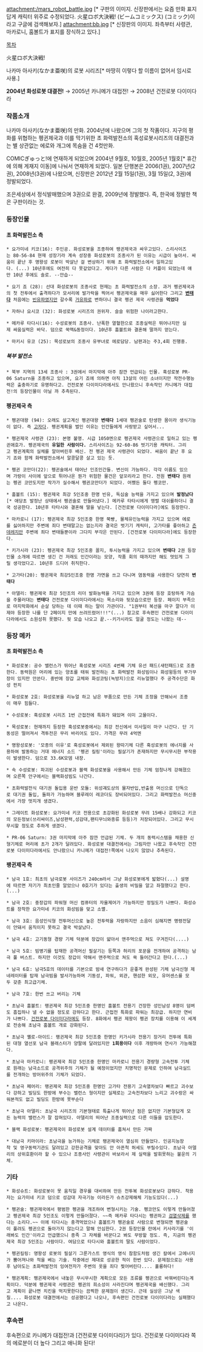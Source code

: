 attachment:/mars_robot_battle.jpg
[* 구판의 이미지. 신장판에서는 요즘 만화 표지답게 캐릭터 위주로 수정되었다. 火星ロボ大決戦! (ビームコミックス) (コミック)이라고 구글에 검색해보자.]
attachment:bb.jpg
[* 신장판의 이미지. 좌측부터 사령관, 마카로니, 훔볼트가 표지를 장식하고 있다.]

[[목차]]

火星ロボ大決戦!


나카마 아사키(なかま亜咲)의 로봇 시리즈[* 마땅히 이렇다 할 이름이 없어서 임시로 사용.]

'''2004년 화성로봇 대결전!''' → 2005년 카니메가 대접전! → 2008년 건전로봇 다이미다라


=== 작품소개 ===
나카마 아사키(なかま亜咲)의 만화. 2004년에 나왔으며 그의 첫 작품이다. 지구의 평화를 위협하는 펭귄제국과 이를 막기위한 초 화력발전소의 혹성로봇시리즈의 대결전과는 별 상관없는 에로와 개그에 목숨을 건 4컷만화.

COMICぎゅっと!에 연재하게 되었으며 2004년 9월호, 10월호, 2005년 1월호[* 휴간에 의해 게재지 이동]에 나눠서 연재하게 되었다. 
일본 단행본은 2006(1권), 2007년(2권), 2008년(3권)에 나왔으며, 신장판은 2012년 2월 15일(1권), 3월 15일(2, 3권)에 정발되었다. 

조은세상에서 정식발매했으며 3권으로 완결, 2009년에 정발했다. 즉, 한국에 정발한 책은 구판이라는 것.

=== 등장인물 ===
==== 초 화력발전소 측 ====

 * 요가미네 키코(16): 주인공. 화성로봇을 조종하여 팽귄제국과 싸우고있다. 스리사이즈는 80-56-84 현재 성장기라 계속 성장중 화성로봇의 조종사가 된 이유는 시급이 높아서. 싸움이 끝난 후 명왕성 로봇이 박살난 걸 변상하기 위해 초 화력발전소에서 일하고있다. (...) 10년후에도 여전히 다 못갚았다고. 게다가 다른 사람은 다 커플이 되었는데 얘만 10년 후에도 솔로. --안습--

 * 요기 죠 (28): 선대 화성로봇의 조종사로 현재는 초 화력발전소의 소장. 과거 펭귄제국과의 첫 전투에서 출격하다가 모서리에 발가락을 찍어서 펭귄제국을 매우 싫어한다 그리고 '''[[변태]]다''' 처음에는 [[빈유]]파였지만 갈수록 [[거유]]파로 변하더니 결국 펭귄 제국 사령관을 '''먹었다'''

 * 자하나 요시코 (32): 화성로봇 시리즈의 권위자. 슬슬 위험한 나이라고한다.

 * 메카루 타다시(16): 수성로봇의 조종사. 난폭한 열혈한으로 조종실력은 뛰어나지만 실제 싸움실력은 바닥. 덤으로 쑥맥&동정이다. 10년후 훔볼트와 결혼해 딸까지 얻는다.

 * 마키시 유코 (25): 목성로보의 조종사 유부녀로 에로담당. 남편과는 주3,4회 진행중.

===== 북부 발전소 =====

 * 북부 지역의 13세 조종사 : 3권에서 마지막에 아주 잠깐 언급되는 인물. 혹성로봇 PR-06 Saturn을 조종하고 있으며, 요기 죠에 의하면 아직 13살의 어린 소녀이지만 작전수행능력은 출충하기로 유명하다고. 건전로봇 다이미다라에서도 안나왔으니 후속작인 카니메가 대접전!의 등장인물이 아닐 까 추측된다.


==== 펭귄제국 측 ====

 * 펭귄대왕 (94): 오래도 살고계신 펭귄대왕 '''변태다''' 1세대 펭귄술로 탄생한 몸이라 생식기능이 없다. 즉 [[고자]]다. 펭귄계획을 벌인 이유는 인간들에게 사랑받고 싶어서...

 * 펭귄제국 사령관 (23): 본명 불명. 시급 1050엔으로 펭귄제국 사령관으로 일하고 있는 펭귄애호가. 펭귄제국의 '''유일한 사람이다.''' 스리사이즈는 92-60-86 벗기기용 캐릭터. 그리고 펭귄계획의 실체를 알아버린후 배신. 전 펭귄 제국 사령관이 되었다. 싸움이 끝난 후 요기 죠와 함께 화력발전소에서 알콩달콩 살고 있는 듯.

 * 펭귄 코만더(22): 펭귄술에서 태어난 인조인간들. 변신이 가능하다. 각각 이름도 있으며 가랑이 사이에 앞으로 튀어나온 뭔가 위험한 물건은 앞꼬리라고 한다. 전원 '''변태다''' 원래는 펭귄 코만도지만 작가가 실수해서 펭귄코만더가 되었다. 어쨌든 둘다 펭코만.

 * 훔볼트 (15): 펭귄제국 최강 5인조중 한명 빈유, 독심술 능력을 가지고 있으며 '''발정났다'''[* 애당초 발정난 상태에서 펭귄술로 만들어냈다.] 메카루 타타시에게 맹렬 대쉬를하더니 결국 성공한다. 10년후 타타시와 결혼해 딸을 낳는다. [건전로봇 다이미다라]에도 등장한다. 

 * 마카로니 (17): 펭귄제국 최강 5인조중 한명 쭉빵, 물체유인능력을 가지고 있으며 에로를 싫어하지만 주변에 죄다 변태말고는 없는지라 결국은 벗기기 캐릭터, 고가타를 좋아하고 [[츤데레]]지만 주변에 죄다 변태들뿐이라 그다지 부각은 안된다. [건전로봇 다이미다라]에도 등장한다.

 * 키가시라 (23): 펭귄제국 최강 5인조중 꼴지, 투시능력을 가지고 있으며 '''변태다''' 2권 등장인물 소개에 따르면 생긴 건 저래도 인간이라는 모양, 작품 회의 때까지만 해도 멋있게 그릴 생각었다고. 10년후 드디어 취직한다.

 * 고가타(20): 펭귄제국 최강5인조중 한명 가면을 쓰고 다니며 염동력을 사용한다 당연히 '''변태다'''

 * 아델리: 펭귄제국 최강 5인조의 리더 발화능력을 가지고 있으며 3권에 등장 호탕하게 가슴을 주물러대는 '''변태다''' 건전로봇 다이미다라에서는 목소리와 뒷모습으로만 등장. 페이지 부족으로 마지막화에서 순살 당하는 데 이때 하는 말이 가관이다. "1권부터 복선을 마구 깔다가 이제야 등장한 나를 단 2페이지 만에 쓰려뜨렸어!!!"(...) 참고로 후속편인 건전로봇 다이미다라에서도 소원성취 못했다. 뒷 모습 나오고 끝.--키가시라도 얼굴 정도는 나왔는 데--


=== 등장 메카 ===
==== 초 화력발전소 측 ====

 * 화성로봇: 공수 밸런스가 뛰어난 혹성로봇 시리즈 4번째 기체 유선 패드(새턴패드)로 조종한다. 동력원은 머리에 있는 양초를 태워 발전하는 초 화력발전 화성빔이나 화성윙등의 부가무장이 있지만 안쓴다. 중반에 장갑 교체와 화성코팅(녹방지)으로 리뉴얼했다 주 공격수단은 화성 펀치

 * 화성로봇 2호: 화성로봇을 리뉴얼 하고 남은 부품으로 만든 기체 조정을 안해놔서 조종이 매우 힘들다.

 * 수성로봇: 혹성로봇 시리즈 1번 근접전에 특화가 돼있며 이미 고물이다.


 * 목성로봇: 현재까지 등장한 혹성로봇중에서는 최강 전신에서 미사일이 마구 나간다. 단 기동성은 떨어져서 격투전은 무리 바리어도 있다. 가격은 무려 4억엔

 * 명왕성로봇: '모종의 이유'로 혹성로봇에서 제외된 왕따기체 다른 혹성로봇의 에너지를 사용하여 발동하는 거대 에너지 소드 '펭귄 킬링'이라는 필살기가 존재하지만 무시무시한 부작용이 발생한다. 덤으로 33.6K모뎀 내장.

 * 속 수성로봇: 파괴된 수성로봇과 블랙 화성로봇을 사용해서 만든 기체 엄청나게 강해졌으며 오른쪽 안구에서는 블랙화성빔도 나간다.

 * 초화력발전식 대기권 돌입용 운반 모듈: 위성괘도상의 물자반입,반출용 머신으로 단독으로 대기권 돌입, 돌파가 가능하며 블루레이 레코더도 장비되어있다. 그리고 화력발전소 머신중에서 가장 멋지개 생겼다.

 * 그레이트 화성로봇: 요가미네 키코 전용으로 초강화된 화성로봇 무려 15배나 강화되고 키코의 모든정보(쓰리싸이즈,남성편력,성감대,팬티무늬와종류 등등)가 저장되어있다. 그리고 무시무시할 정도로 추하게 생겼다.

 * PR-06 Saturn: 3권 마지막에 아주 잠깐 언급된 기체. 두 개의 동력시스템을 채용한 신형기체로 머리에 초가 2개가 달려있다. 화성로봇 대결전에서는 그림자만 나왔고 후속작인 건전로봇 다이미다라에서도 안나왔으니 카니메가 대접전!쪽에서 나오지 않았나 추측된다.

==== 팽귄제국 측 ====

 * 남극 1호: 최초의 남극로봇 사이즈가 240cm라서 그냥 화성로봇에게 밟혔다(...) 설명에 따르면 자기가 최초인줄 알았으나 0호기가 있다는 출생의 비밀을 알고 좌절했다고 한다.(...)

 * 남극 2호: 중장갑의 파워형 머신 컴퓨터의 자율제어가 가능하지만 정밀도가 나쁘다. 화성슈트를 장착한 요가미네 키코의 화성빔을 맞고 소멸.

 * 남극 3호: 음성인식형 전투머신으로 높은 전투력을 자랑하지만 소음이 심해지면 명령전달이 안돼서 움직이지 못하고 결국 박살났다.

 * 남극 4호: 고기동형 경량 기체 덕분에 장갑이 얇아서 맨주먹으로 쳐도 구겨진다(....)

 * 남극 5호: 빔병기를 탑재한 공격머신 필살기는 등쪽과 허리의 포문을 전개하여 공격하는 남극 풀 버스트. 하지만 이것도 장갑이 약해서 맨주먹으로 쳐도 쑥 들어간다고 한다.(...)

 * 남극 6호: 남극5호의 데이터를 기본으로 밤새 연구하다가 운좋게 완성된 기체 남극신형 제네레이터를 탑재 남극빔을 발사가능하며 기동성, 파워, 외관, 핸섬한 외모, 유머센스를 모두 갖춘 최고급기체.

 * 남극 7호: 한번 쓰고 버리는 기체 

 * 초남극 훔볼트: 팽귄제국 최강 5인조중 한명인 훔볼트 전용기 건장한 성인남성 8명이 덤벼도 흠집하나 낼 수 없을 정도로 강하다고 한다. 근접전 특화로 파워는 최강급. 하지만 연비가 나쁘다. [[건전로봇 다이미다라]]에도 등장. 8화에서 펭귄 제왕이 펭귄 장치를 이용해 이 세계로 전송해 초남극 훔볼트 개로 강화된다.

 * 초남극 옐로-아이드: 팽귄제국 최강 5인조중 한명인 키가시라 전용기 장거리 전투에 특화된 대형 열선포 남극 블래스터가 양팔에 달려있지만 '''1회용이다''' 이후 개량하여 연사가 가능해졌다.

 * 초남극 마카로니: 팽귄제국 최강 5인조중 한명인 마카로니 전용기 경량형 고속전투 기체로 원래는 남극소드로 공격위주의 기체가 될 예정이었지만 치명적인 문제로 인하여 남극실드를 전개하는 방어위주의 기체가 되었다.

 * 초남극 페어리: 팽귄제국 최강 5인조중 한명인 고가타 전용기 고속열차보다 빠르고 괴수보다 강하고 빌딩도 한방에 부수는 밸런스 형이지만 실제로는 고속전차보다 느리고 괴수랑은 싸워본적도 없고 빌딩도 한방에 못부순다

 * 초남극 아델리: 초남극 시리즈의 기본형태로 특출나게 뛰어난 점은 없지만 기본형답게 모든 능력의 밸런스가 잘 잡혀있다. 아델리의 띄어난 조종실력으로 다른 이들을 압도한다.

 * 블랙 화성로봇: 펭귄제국이 화성로봇 설계 데이터를 훔쳐서 만든 가짜

 * 대남극 키마이라: 초남극을 능가하는 기체로 팽귄제국이 열심히 만들었다. 인공지능장착 및 영구동력기관도 달려있고 강한공격을 맞아도 안 아픈척 허세도 부릴수있다. 초남극 아델리의 상위호환이라 할 수 있으나 조종사인 사령관이 바보라서 제 실력을 발휘못하는 불운의 기체.

=== 기타 ===

 * 화성슈트: 화성로봇이 못 움직일 경우를 대비하여 만든 전투복 화성로봇보다 강하다. 착용자는 요가미네 키코 덤으로 성감대 자극기능 이라든가 슈츠강제해체 기능도있다(...)

 * 펭귄술: 펭귄제국에서 평범한 펭귄을 개조하여 변형시키는 기술. 펭코만도 이렇게 만들어졌고 펭귄제국 최강 5인조도 이렇게 만들어졌다. ~~즉 메카루 타다시는 펭귄하고 [[검열삭제]]를 했다는 소리다.~~ 이에 타다시는 충격먹었으나 훔볼트가 펭귄술로 사람으로 변형되면 펭귄술이 풀려도 펭귄으로 돌아가지 않는다고 말해 안심한다. 2권 등장인물 란에서 키사라기를 '이래봐도 인간'이라고 언급했으니 종족 그 자체를 바꾼다고 봐도 무방할 정도. 즉, 지금의 펭귄제국 최강 5인조는 사람이다. 여담으로 타다시와 훔볼트의 딸도 사람이었다.

 * 펭귄킬링: 명왕성 로봇의 필살기 그룬가스트 영식의 영식 참함도처럼 생긴 칼에서 고에너지가 뿜어져나와 적을 베는 기술. 작중에선 제대로 성공한 적이 한번 있다. 문제점으로는 사용후 남아도는 초화력발전의 잉여전자가 주변의 옷을 죄다 찢어버린다.... 훌륭하다!

 * 펭귄계획: 펭귄제국에서 내놓은 무시무시한 계획으로 모든 조류를 펭귄으로 바꿔버린다는계획이다. 덕분에 펭귄제국 사령관은 펭귄의 희소성이 사라진다며 펭귄제국을 배신했다. 그리고 계획이 끝나면 치킨을 먹지못한다는 끔찍한 문제점이 생긴다. 근데 실상은 그냥 색칠.... 화성로봇 대결전에서는 성공했다고 나오나, 후속편인 건전로봇 다이미다라는 실패했다고 나온다.

=== 후속편 ===
후속편으로 카니메가 대접전!과 [건전로봇 다이미다라]가 있다. 건전로봇 다이미다라 쪽의 에로분이 더 높다 그리고 애니화 된다!
